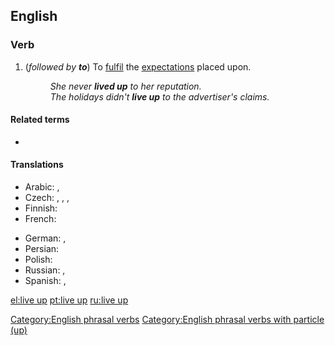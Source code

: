 ==English==

===Verb===
{{en-verb|head=[[live]] [[up]]|lives up|living up|lived up}}

# {{label|en|intransitive}} (''followed by '''to''''') To [[fulfil]] the [[expectation]]s placed upon.
#: ''She never '''lived up''' to her reputation.''
#: ''The holidays didn't '''live up''' to the advertiser's claims.''

====Related terms====
* {{l|en|live it up}}

====Translations====
{{trans-top|to fulfil the expectations placed upon}}
* Arabic: {{t|ar|ارتقى إلى}}, {{t|ar|كان في مستوى}}
* Czech: {{t+|cs|splnit}}, {{t|cs|naplnit}}, {{t|cs|dostát}}, {{t+|cs|odpovídat}}
* Finnish: {{t|fi|[[täyttää]] [[odotukset]]}}
* French: {{t+|fr|être à la hauteur}}
{{trans-mid}}
* German: {{t-check|de|[[gerecht]] [[werden]]}} <!-- was "[[gerecht]] [[werden]]" - assumed sum-of-parts; if an idiom, remove the wikilinks to the individual words. see [[User:Kephir/gadgets/xte#Translation_fixing]] -->, {{t+check|de|halten}}
* Persian: {{t|fa|برآورده کردن|sc=fa-Arab}}
* Polish: {{t|pl|spełnić oczekiwania}}
* Russian: {{t+|ru|опра́вдывать|impf}}, {{t+|ru|оправда́ть|pf}}
* Spanish: {{t|es|estar a la altura}}, {{t|es|dar la talla}}
{{trans-bottom}}

[[Category:English phrasal verbs]]
[[Category:English phrasal verbs with particle (up)]]

[[el:live up]]
[[pt:live up]]
[[ru:live up]]